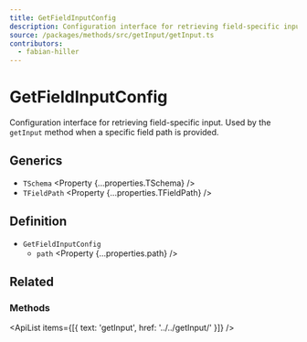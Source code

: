 ```yaml
---
title: GetFieldInputConfig
description: Configuration interface for retrieving field-specific input.
source: /packages/methods/src/getInput/getInput.ts
contributors:
  - fabian-hiller
---
```



# GetFieldInputConfig

Configuration interface for retrieving field-specific input. Used by the `getInput` method when a specific field path is provided.

## Generics

- `TSchema` <Property {...properties.TSchema} />
- `TFieldPath` <Property {...properties.TFieldPath} />

## Definition

- `GetFieldInputConfig`
  - `path` <Property {...properties.path} />

## Related

### Methods

<ApiList items={[{ text: 'getInput', href: '../../getInput/' }]} />
